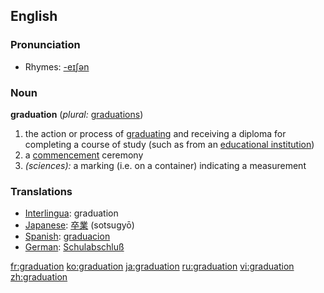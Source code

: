 ==English==

===Pronunciation===
*Rhymes: [[Rhymes:English:-eɪʃǝn|-eɪʃǝn]]

===Noun===
'''graduation'''  (''plural:'' [[graduations]])
# the action or process of [[graduate|graduating]] and receiving a diploma for completing a course of study (such as from an [[educational institution]])
# a [[commencement]] ceremony 
# ''(sciences):'' a marking (i.e. on a container) indicating a measurement

=== Translations ===
*[[Interlingua]]: graduation
*[[Japanese]]: [[卒業]] (sotsugyō)
*[[Spanish]]: [[graduacion]]
*[[German]]: [[Schulabschluß]]

[[fr:graduation]]
[[ko:graduation]]
[[ja:graduation]]
[[ru:graduation]]
[[vi:graduation]]
[[zh:graduation]]